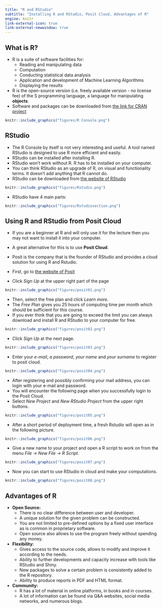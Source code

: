 ```yaml
---
title: "R and RStudio"
subtitle: "Installing R and RStudio, Posit Cloud, Advantages of R"
engine: knitr
link-external-icon: true
link-external-newwindow: true
---
```



## What is R?

* R is a suite of software facilities for:
    * Reading and manipulating data
    * Computation
    * Conducting statistical data analysis
    * Application and development of Machine Learning Algorithms
    * Displaying the results
* R is the open-source version (i.e. freely available version - no license fee) of the S programming language, a language for manipulating **objects**.
* Software and packages can be downloaded from [the link for CRAN project](https://cran.r-project.org/ "R Download Page")

```r
knitr::include_graphics("figures/R Console.png")
```

## RStudio

* The R Console by itself is not very interesting and useful. A tool named RStudio is designed to use R more efficient and easily.
* RStudio can be installed after installing R.
* RStudio won't work without R. R has to be installed on your computer.
* You can think RStudio as an upgrade of R, on visual and functionality terms. It doesn't add anything that R cannot do.
* RStudio can be downloaded from [the website of RStudio](https://rstudio.com/products/rstudio/ "RStudio Download Page")

```r
knitr::include_graphics("figures/Rstudio.png")
```

* RStudio have 4 main parts:
```r
knitr::include_graphics("figures/Rstudiosection.png")
```

## Using R and RStudio from Posit Cloud

* If you are a beginner at R and will only use it for the lecture then you may not want to install it into your computer.
* A great alternative for this is to use **Posit Cloud**.
* Posit is the company that is the founder of RStudio and provides a cloud solution for using R and Rstudio.

* First, go to  [the website of Posit](https://posit.cloud "Posit Main Page")
* Click *Sign Up* at the upper right part of the page
```r
knitr::include_graphics("figures/posit01.png")
```

* Then, select the free plan and click *Learn more*.
* The *Free Plan* gives you 25 hours of computing time per month which should be sufficient for this course. 
* If you ever think that you are going to exceed the limit you can always download and install R and RStudio to your computer for free.

```r
knitr::include_graphics("figures/posit02.png")
```

* Click *Sign Up* at the next page.
```r
knitr::include_graphics("figures/posit03.png")
```

* Enter your *e-mail*, *a password*, *your name* and *your surname* to register to posit cloud.
```r
knitr::include_graphics("figures/posit04.png")
```

* After registering and possibly confirming your mail address, you can login with your e-mail and password.
* You will encounter the following page when you successfully login to the Posit Cloud.
* Select *New Project* and *New RStudio Project* from the upper right buttons.
```r
knitr::include_graphics("figures/posit05.png")
```

* After a short period of deployment time, a fresh Rstudio will open as in the following picture.
```r
knitr::include_graphics("figures/posit06.png")
```

* Give a new name to your project and open a R script to work on from the menu *File $\rightarrow$ New File $\rightarrow$ R Script*.
```r
knitr::include_graphics("figures/posit07.png")
```

* Now you can start to use RStudio in cloud and make your computations.
```r
knitr::include_graphics("figures/posit08.png")
```


## Advantages of R

* **Open Source:**
    * There is no clear difference between user and developer.
    * A unique solution for the given problem can be constructed.
    * You are not limited to pre-defined options by a fixed user interface as is common in proprietary software.
    * Open source also allows to use the program freely without spending any money.

* **Flexibility:**
    * Gives access to the source code, allows to modify and improve it according to the needs.
    * Ability to further developments and capacity increase with tools like RStudio and Shiny.
    * New packages to solve a certain problem is consistently added to the R repository.
    * Ability to produce reports in PDF and HTML format.

* **Community:**
    * R has a lot of material in online platforms, in books and in courses.
    * A lot of information can be found via Q&A websites, social media networks, and numerous blogs.


